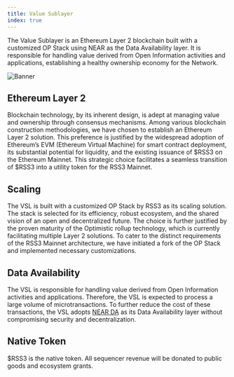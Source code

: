 ```yaml
---
title: Value Sublayer
index: true
---
```


The Value Sublayer is an Ethereum Layer 2 blockchain built with a customized OP Stack using NEAR as the Data Availability layer. It is responsible for handling value derived from Open Information activities and applications, establishing a healthy ownership economy for the Network.

![Banner](./assets/vsl-banner.png)

## Ethereum Layer 2

Blockchain technology, by its inherent design, is adept at managing value and ownership through consensus mechanisms. Among various blockchain construction methodologies, we have chosen to establish an Ethereum Layer 2 solution. This preference is justified by the widespread adoption of Ethereum’s EVM (Ethereum Virtual Machine) for smart contract deployment, its substantial potential for liquidity, and the existing issuance of $RSS3 on the Ethereum Mainnet. This strategic choice facilitates a seamless transition of $RSS3 into a utility token for the RSS3 Mainnet.

## Scaling

The VSL is built with a customized OP Stack by RSS3 as its scaling solution. The stack is selected for its efficiency, robust ecosystem, and the shared vision of an open and decentralized future. The choice is further justified by the proven maturity of the Optimistic rollup technology, which is currently facilitating multiple Layer 2 solutions. To cater to the distinct requirements of the RSS3 Mainnet architecture, we have initiated a fork of the OP Stack and implemented necessary customizations.

## Data Availability

The VSL is responsible for handling value derived from Open Information activities and applications. Therefore, the VSL is expected to process a large volume of microtransactions. To further reduce the cost of these transactions, the VSL adopts [NEAR DA](https://near.org/data-availability) as its Data Availability layer without compromising security and decentralization.

## Native Token

$RSS3 is the native token. All sequencer revenue will be donated to public goods and ecosystem grants.
